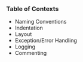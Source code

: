 ### Table of Contexts

- Naming Conventions
- Indentation
- Layout
- Exception/Error Handling
- Logging
- Commenting
